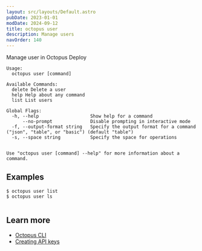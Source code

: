 ```yaml
---
layout: src/layouts/Default.astro
pubDate: 2023-01-01
modDate: 2024-09-12
title: octopus user
description: Manage users
navOrder: 140
---
```


Manage user in Octopus Deploy

```
Usage:
  octopus user [command]

Available Commands:
  delete Delete a user
  help Help about any command
  list List users

Global Flags:
  -h, --help                   Show help for a command
      --no-prompt              Disable prompting in interactive mode
  -f, --output-format string   Specify the output format for a command ("json", "table", or "basic") (default "table")
  -s, --space string           Specify the space for operations


Use "octopus user [command] --help" for more information about a command.
```

## Examples

<SamplesInstance />

```
$ octopus user list
$ octopus user ls


```

## Learn more

- [Octopus CLI](/docs/octopus-rest-api/cli)
- [Creating API keys](/docs/octopus-rest-api/how-to-create-an-api-key)